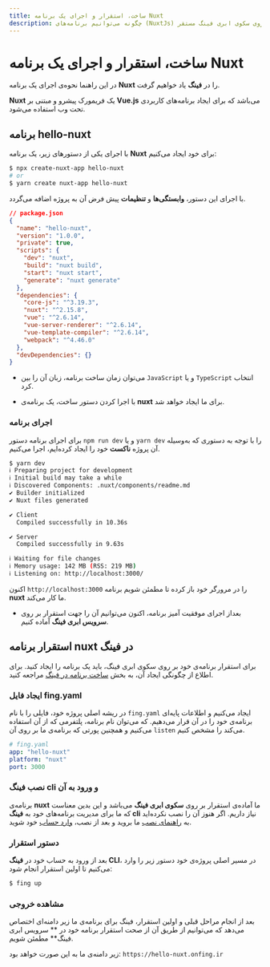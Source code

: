 ```yaml
---
title: ساخت، استقرار و اجرای یک برنامه Nuxt
description: چگونه می‌توانیم برنامه‌های (NuxtJs) را بر روی سکوی ابری فینگ مستقر(deploy) کنیم؟
---
```



<Platform>
  <PlatformHead title="برنامه‌های Nuxt.js" icon="nuxtjs/nuxtjs-original.svg" />
</Platform>

# ساخت، استقرار و اجرای یک برنامه Nuxt

در این راهنما نحوه‌ی اجرای یک برنامه **Nuxt** را در **فینگ** یاد خواهیم گرفت.

**Nuxt** یک فریمورک پیشرو و مبتنی بر **Vue.js** می‌باشد که برای ایجاد برنامه‌های کاربردی تحت وب استفاده می‌شود.

## برنامه hello-nuxt

با اجرای یکی از دستورهای زیر، یک برنامه **Nuxt** برای خود ایجاد می‌کنیم:

```bash
$ npx create-nuxt-app hello-nuxt
# or
$ yarn create nuxt-app hello-nuxt
```

با اجرای این دستور، **وابستگی‌ها** و **تنظیمات** پیش فرض آن به پروژه اضافه می‌گردد.

```json
// package.json
{
  "name": "hello-nuxt",
  "version": "1.0.0",
  "private": true,
  "scripts": {
    "dev": "nuxt",
    "build": "nuxt build",
    "start": "nuxt start",
    "generate": "nuxt generate"
  },
  "dependencies": {
    "core-js": "^3.19.3",
    "nuxt": "^2.15.8",
    "vue": "^2.6.14",
    "vue-server-renderer": "^2.6.14",
    "vue-template-compiler": "^2.6.14",
    "webpack": "^4.46.0"
  },
  "devDependencies": {}
}
```

- می‌توان زمان ساخت برنامه، زبان آن را بین `JavaScript` و یا `TypeScript` انتخاب کرد.


- با اجرا کردن دستور ساخت، یک برنامه‌ی **nuxt** برای ما ایجاد خواهد شد.

### اجرای برنامه

برای اجرای برنامه دستور `npm run dev` و یا `yarn dev` را با توجه به دستوری که به‌وسیله آن پروژه **ناکست** خود را ایجاد کرده‌ایم، اجرا می‌کنیم.

```bash
$ yarn dev
ℹ Preparing project for development                                                                                                  14:23:51
ℹ Initial build may take a while                                                                                                     14:23:51
ℹ Discovered Components: .nuxt/components/readme.md                                                                                  14:23:51
✔ Builder initialized                                                                                                                14:23:51
✔ Nuxt files generated                                                                                                               14:23:51

✔ Client
  Compiled successfully in 10.36s

✔ Server
  Compiled successfully in 9.63s

ℹ Waiting for file changes                                                                                                           14:24:03
ℹ Memory usage: 142 MB (RSS: 219 MB)                                                                                                 14:24:03
ℹ Listening on: http://localhost:3000/
```

اکنون `http://localhost:3000` را در مرورگر خود باز کرده تا مطمئن شویم برنامه **nuxt** ما کار می‌کند.

- بعداز اجرای موفقیت آمیز برنامه، اکنون می‌توانیم آن را جهت استقرار بر روی **سرویس ابری فینگ** آماده کنیم.

## استقرار برنامه nuxt در فینگ

برای استقرار برنامه‌ی خود بر روی سکوی ابری فینگ، باید یک برنامه را ایجاد کنید. برای اطلاع از چگونگی ایجاد آن، به بخش [ساخت برنامه در فینگ](/quickstart/create-app) مراجعه کنید.

### ایجاد فایل fing.yaml

در ریشه اصلی پروژه خود، فایلی را با نام `fing.yaml` ایجاد می‌کنیم و اطلاعات پایه‌ای برنامه‌ی خود را در آن قرار می‌دهیم. که می‌توان نام برنامه، پلتفرمی که از آن استفاده می‌کنیم و همچنین پورتی که برنامه‌ی ما بر روی آن `listen` می‌کند را مشخص کنیم.

```yaml
# fing.yaml
app: "hello-nuxt"
platform: "nuxt"
port: 3000
```

### نصب فینگ cli و ورود به آن

برنامه‌ی **nuxt** ما آماده‌ی استقرار بر روی **سکوی ابری فینگ** می‌باشد و این بدین معناست که ما برای مدیریت برنامه‌های خود به **فینگ cli** نیاز داریم. اگر هنوز آن را نصب نکرده‌اید به [راهنمای نصب](/quickstart/installation) ما بروید و بعد از نصب، [وارد حساب](/quickstart/login) خود شوید.

### دستور استقرار

بعد از ورود به حساب خود در **فینگ CLI**، در مسیر اصلی پروژه‌ی خود دستور زیر را وارد می‌کنیم تا اولین استقرار انجام شود:

```bash
$ fing up
```

### مشاهده خروجی

بعد از انجام مراحل قبلی و اولین استقرار، فینگ برای برنامه‌ی ما زیر دامنه‌ای اختصاص می‌دهد که می‌توانیم از طریق آن از صحت استقرار برنامه خود در ** سرویس ابری فینگ** مطمئن شویم.

زیر دامنه‌ی ما به این صورت خواهد بود: `https://hello-nuxt.onfing.ir`
